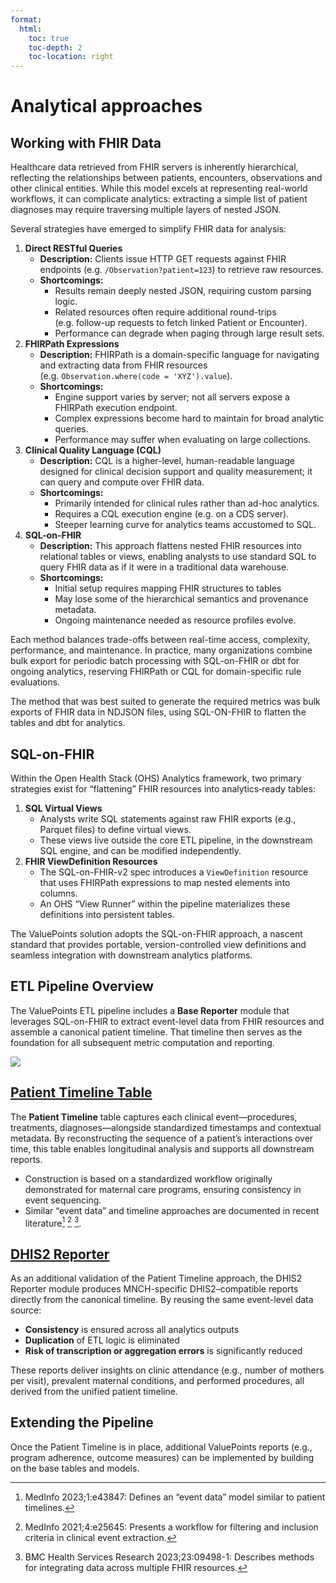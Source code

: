 ```yaml
---
format:
  html:
    toc: true
    toc-depth: 2
    toc-location: right
---
```

# Analytical approaches

## Working with FHIR Data

Healthcare data retrieved from FHIR servers is inherently hierarchical, reflecting the relationships between patients, encounters, observations and other clinical entities. While this model excels at representing real-world workflows, it can complicate analytics: extracting a simple list of patient diagnoses may require traversing multiple layers of nested JSON.

Several strategies have emerged to simplify FHIR data for analysis:

1. **Direct RESTful Queries**  
   - **Description:** Clients issue HTTP GET requests against FHIR endpoints (e.g. `/Observation?patient=123`) to retrieve raw resources.  
   - **Shortcomings:**  
     - Results remain deeply nested JSON, requiring custom parsing logic.  
     - Related resources often require additional round-trips (e.g. follow-up requests to fetch linked Patient or Encounter).  
     - Performance can degrade when paging through large result sets.

2. **FHIRPath Expressions**  
   - **Description:** FHIRPath is a domain-specific language for navigating and extracting data from FHIR resources (e.g. `Observation.where(code = 'XYZ').value`).  
   - **Shortcomings:**  
     - Engine support varies by server; not all servers expose a FHIRPath execution endpoint.  
     - Complex expressions become hard to maintain for broad analytic queries.  
     - Performance may suffer when evaluating on large collections.

3. **Clinical Quality Language (CQL)**  
   - **Description:** CQL is a higher-level, human-readable language designed for clinical decision support and quality measurement; it can query and compute over FHIR data.  
   - **Shortcomings:**  
     - Primarily intended for clinical rules rather than ad-hoc analytics.  
     - Requires a CQL execution engine (e.g. on a CDS server).  
     - Steeper learning curve for analytics teams accustomed to SQL.

4. **SQL-on-FHIR**  
   - **Description:** This approach flattens nested FHIR resources into relational tables or views, enabling analysts to use standard SQL to query FHIR data as if it were in a traditional data warehouse.  
   - **Shortcomings:**  
     - Initial setup requires mapping FHIR structures to tables 
     - May lose some of the hierarchical semantics and provenance metadata.  
     - Ongoing maintenance needed as resource profiles evolve.

Each method balances trade-offs between real-time access, complexity, performance, and maintenance. In practice, many organizations combine bulk export for periodic batch processing with SQL-on-FHIR or dbt for ongoing analytics, reserving FHIRPath or CQL for domain-specific rule evaluations.

The method that was best suited to generate the required metrics was bulk exports of FHIR data in NDJSON files, using SQL-ON-FHIR to flatten the tables and dbt for analytics.

## SQL-on-FHIR

Within the Open Health Stack (OHS) Analytics framework, two primary strategies exist for “flattening” FHIR resources into analytics‐ready tables:

1. **SQL Virtual Views**  
   - Analysts write SQL statements against raw FHIR exports (e.g., Parquet files) to define virtual views.  
   - These views live outside the core ETL pipeline, in the downstream SQL engine, and can be modified independently.  

2. **FHIR ViewDefinition Resources**  
   - The SQL-on-FHIR-v2 spec introduces a `ViewDefinition` resource that uses FHIRPath expressions to map nested elements into columns.  
   - An OHS “View Runner” within the pipeline materializes these definitions into persistent tables.  

The ValuePoints solution adopts the SQL-on-FHIR approach, a nascent standard that provides portable, version-controlled view definitions and seamless integration with downstream analytics platforms.

<!-- TODO: add contents from the page with resources to vp tool here  -->

## ETL Pipeline Overview

The ValuePoints ETL pipeline includes a **Base Reporter** module that leverages SQL-on-FHIR to extract event-level data from FHIR resources and assemble a canonical patient timeline. That timeline then serves as the foundation for all subsequent metric computation and reporting.

![](reporting schema.png)


## [Patient Timeline Table](pipeline.qmd)

The **Patient Timeline** table captures each clinical event—procedures, treatments, diagnoses—alongside standardized timestamps and contextual metadata. By reconstructing the sequence of a patient’s interactions over time, this table enables longitudinal analysis and supports all downstream reports.

- Construction is based on a standardized workflow originally demonstrated for maternal care programs, ensuring consistency in event sequencing.  
- Similar “event data” and timeline approaches are documented in recent literature[^1] [^2] [^3].

## [DHIS2 Reporter](dhis2.qmd)

As an additional validation of the Patient Timeline approach, the DHIS2 Reporter module produces MNCH-specific DHIS2–compatible reports directly from the canonical timeline. By reusing the same event-level data source:

- **Consistency** is ensured across all analytics outputs  
- **Duplication** of ETL logic is eliminated  
- **Risk of transcription or aggregation errors** is significantly reduced  

These reports deliver insights on clinic attendance (e.g., number of mothers per visit), prevalent maternal conditions, and performed procedures, all derived from the unified patient timeline.


## Extending the Pipeline

Once the Patient Timeline is in place, additional ValuePoints reports (e.g., program adherence, outcome measures) can be implemented by building on the base tables and models.

[^1]: MedInfo 2023;1:e43847: Defines an “event data” model similar to patient timelines.  
[^2]: MedInfo 2021;4:e25645: Presents a workflow for filtering and inclusion criteria in clinical event extraction.  
[^3]: BMC Health Services Research 2023;23:09498-1: Describes methods for integrating data across multiple FHIR resources.  


